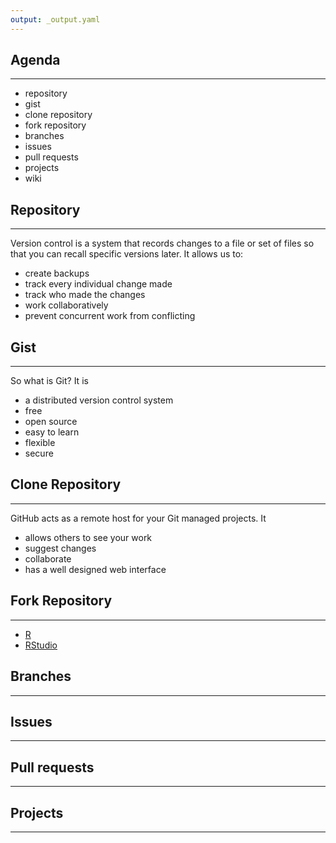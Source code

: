 ```yaml
---
output: _output.yaml
---
```


## {data-background="forcats.png"}

## Agenda

<hr>

- repository
- gist
- clone repository
- fork repository
- branches
- issues
- pull requests
- projects
- wiki

## Repository

<hr>

Version control is a system that records changes to a file or set of files so
that you can recall specific versions later. It allows us to:

- create backups
- track every individual change made
- track who made the changes
- work collaboratively
- prevent concurrent work from conflicting

## Gist

<hr>

So what is Git? It is

- a distributed version control system
- free
- open source
- easy to learn
- flexible
- secure

## Clone Repository

<hr>

GitHub acts as a remote host for your Git managed projects. It

- allows others to see your work
- suggest changes
- collaborate
- has a well designed web interface

## Fork Repository

<hr>

- [R](https://www.r-project.org/)
- [RStudio](https://www.rstudio.com/)

## Branches

<hr>

## Issues

<hr>

## Pull requests

<hr>

## Projects

<hr>

## {data-background="thankyou.png"}
